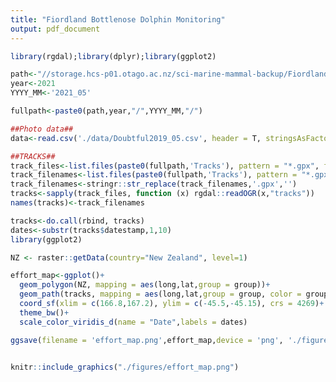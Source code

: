 ```yaml
---
title: "Fiordland Bottlenose Dolphin Monitoring"
output: pdf_document
---
```


```r

library(rgdal);library(dplyr);library(ggplot2)

path<-"//storage.hcs-p01.otago.ac.nz/sci-marine-mammal-backup/Fiordland Bottlenose dolphin/Long Term Monitoring/Doubtful Sound Dolphin Monitoring/"
year<-2021
YYYY_MM<-'2021_05'

fullpath<-paste0(path,year,"/",YYYY_MM,"/")

##Photo data##
data<-read.csv('./data/Doubtful2019_05.csv', header = T, stringsAsFactors = F)

##TRACKS##
track_files<-list.files(paste0(fullpath,'Tracks'), pattern = "*.gpx", full.names = T)
track_filenames<-list.files(paste0(fullpath,'Tracks'), pattern = "*.gpx", full.names = F)
track_filenames<-stringr::str_replace(track_filenames,'.gpx','')
tracks<-sapply(track_files, function (x) rgdal::readOGR(x,"tracks"))
names(tracks)<-track_filenames

tracks<-do.call(rbind, tracks)
dates<-substr(tracks$datestamp,1,10)
library(ggplot2)

NZ <- raster::getData(country="New Zealand", level=1)

effort_map<-ggplot()+
  geom_polygon(NZ, mapping = aes(long,lat,group = group))+
  geom_path(tracks, mapping = aes(long,lat,group = group, color = group))+
  coord_sf(xlim = c(166.8,167.2), ylim = c(-45.5,-45.15), crs = 4269)+
  theme_bw()+
  scale_color_viridis_d(name = "Date",labels = dates)

ggsave(filename = 'effort_map.png',effort_map,device = 'png', './figures', dpi = 320)# width = 169, height = 60, units = "mm", dpi = 320)
  
```

```r
knitr::include_graphics("./figures/effort_map.png")
```


